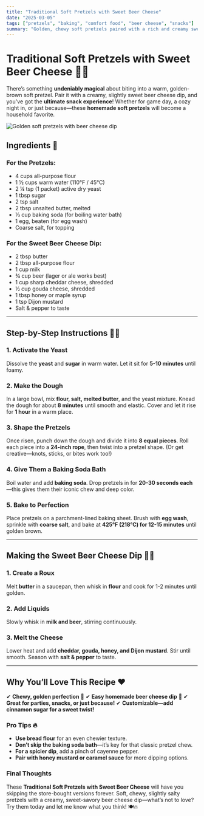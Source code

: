 ```yaml
---
title: "Traditional Soft Pretzels with Sweet Beer Cheese"
date: "2025-03-05"
tags: ["pretzels", "baking", "comfort food", "beer cheese", "snacks"]
summary: "Golden, chewy soft pretzels paired with a rich and creamy sweet beer cheese dip—your new favorite homemade snack!"
---
```



# Traditional Soft Pretzels with Sweet Beer Cheese 🥨🍺

There’s something **undeniably magical** about biting into a warm, golden-brown soft pretzel. Pair it with a creamy, slightly sweet beer cheese dip, and you've got the **ultimate snack experience**! Whether for game day, a cozy night in, or just because—these **homemade soft pretzels** will become a household favorite.

<Image src="/images/soft-pretzels.jpg" alt="Golden soft pretzels with beer cheese dip" width={800} height={600} />

## Ingredients 🛒

### For the Pretzels:
- 4 cups all-purpose flour
- 1 ½ cups warm water (110°F / 45°C)
- 2 ¼ tsp (1 packet) active dry yeast
- 1 tbsp sugar
- 2 tsp salt
- 2 tbsp unsalted butter, melted
- ⅓ cup baking soda (for boiling water bath)
- 1 egg, beaten (for egg wash)
- Coarse salt, for topping

### For the Sweet Beer Cheese Dip:
- 2 tbsp butter
- 2 tbsp all-purpose flour
- 1 cup milk
- ¾ cup beer (lager or ale works best)
- 1 cup sharp cheddar cheese, shredded
- ½ cup gouda cheese, shredded
- 1 tbsp honey or maple syrup
- 1 tsp Dijon mustard
- Salt & pepper to taste

---

## Step-by-Step Instructions 👨‍🍳

### 1. Activate the Yeast
Dissolve the **yeast** and **sugar** in warm water. Let it sit for **5-10 minutes** until foamy.

### 2. Make the Dough
In a large bowl, mix **flour, salt, melted butter**, and the yeast mixture. Knead the dough for about **8 minutes** until smooth and elastic. Cover and let it rise for **1 hour** in a warm place.

### 3. Shape the Pretzels
Once risen, punch down the dough and divide it into **8 equal pieces**. Roll each piece into a **24-inch rope**, then twist into a pretzel shape. (Or get creative—knots, sticks, or bites work too!)

### 4. Give Them a Baking Soda Bath
Boil water and add **baking soda**. Drop pretzels in for **20-30 seconds each**—this gives them their iconic chew and deep color.

### 5. Bake to Perfection
Place pretzels on a parchment-lined baking sheet. Brush with **egg wash**, sprinkle with **coarse salt**, and bake at **425°F (218°C) for 12-15 minutes** until golden brown.

---

## Making the Sweet Beer Cheese Dip 🍺🧀

### 1. Create a Roux
Melt **butter** in a saucepan, then whisk in **flour** and cook for 1-2 minutes until golden.

### 2. Add Liquids
Slowly whisk in **milk and beer**, stirring continuously.

### 3. Melt the Cheese
Lower heat and add **cheddar, gouda, honey, and Dijon mustard**. Stir until smooth. Season with **salt & pepper** to taste.

---

## Why You’ll Love This Recipe ❤️
✔ **Chewy, golden perfection** 🥨
✔ **Easy homemade beer cheese dip** 🍺
✔ **Great for parties, snacks, or just because!**
✔ **Customizable—add cinnamon sugar for a sweet twist!**

### Pro Tips 🔥
- **Use bread flour** for an even chewier texture.
- **Don’t skip the baking soda bath**—it’s key for that classic pretzel chew.
- **For a spicier dip**, add a pinch of cayenne pepper.
- **Pair with honey mustard or caramel sauce** for more dipping options.

### Final Thoughts
These **Traditional Soft Pretzels with Sweet Beer Cheese** will have you skipping the store-bought versions forever. Soft, chewy, slightly salty pretzels with a creamy, sweet-savory beer cheese dip—what’s not to love? Try them today and let me know what you think! 🍽️🔥
